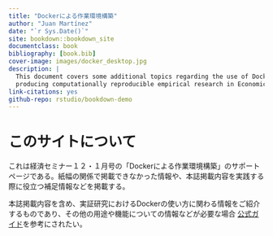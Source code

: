 ```yaml
--- 
title: "Dockerによる作業環境構築"
author: "Juan Martínez"
date: "`r Sys.Date()`"
site: bookdown::bookdown_site
documentclass: book
bibliography: [book.bib]
cover-image: images/docker_desktop.jpg
description: |
  This document covers some additional topics regarding the use of Docker for
  producing computationally reproducible empirical research in Economics.
link-citations: yes
github-repo: rstudio/bookdown-demo
---
```


# このサイトについて {-}

これは経済セミナー１２・１月号の「Dockerによる作業環境構築」のサポートページである。紙幅の関係で掲載できなかった情報や、本誌掲載内容を実践する際に役立つ補足情報などを掲載する。

本誌掲載内容を含め、実証研究におけるDockerの使い方に関わる情報をご紹介するものであり、その他の用途や機能についての情報などが必要な場合 [公式ガイド](https://docs.docker.jp/index.html)を参考にされたい。

